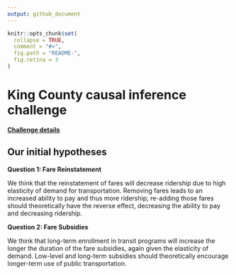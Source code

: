 ```yaml
---
output: github_document
---
```


<!-- README.md is generated from README.Rmd. Please edit that file -->

```r
knitr::opts_chunk$set(
  collapse = TRUE,
  comment = "#>",
  fig.path = "README-",
  fig.retina = 3
)
```

# King County causal inference challenge

[**Challenge details**](https://casbs.stanford.edu/causal-inference-social-impact-lab-s-data-challenge)

## Our initial hypotheses

**Question 1: Fare Reinstatement**

We think that the reinstatement of fares will decrease ridership due to high elasticity of demand for transportation. Removing fares leads to an increased ability to pay and thus more ridership; re-adding those fares should theoretically have the reverse effect, decreasing the ability to pay and decreasing ridership.

**Question 2: Fare Subsidies**

We think that long-term enrollment in transit programs will increase the longer the duration of the fare subsidies, again given the elasticity of demand. Low-level and long-term subsidies should theoretically encourage longer-term use of public transportation.
